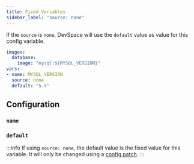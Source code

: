 ```yaml
---
title: Fixed Variables
sidebar_label: "source: none"
---
```



If the `source` is `none`, DevSpace will use the `default` value as value for this config variable.
```yaml {3,5-7}
images:
  database:
    image: "mysql:${MYSQL_VERSION}"
vars:
- name: MYSQL_VERSION
  source: none
  default: "5.5"
```


## Configuration

### `name`

<FragmentVarsName/>


### `default`

<FragmentVarsDefault/>

:::info
If using `source: none`, the default value is the fixed value for this variable. It will only be changed using a [config patch](../../configuration/profiles/patches.mdx).
:::
